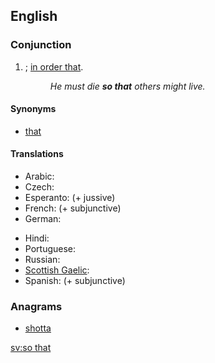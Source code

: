 ==English==

===Conjunction===
{{en-conj|pos=[[so]] [[that]]}}

# {{non-gloss definition|Indicates purpose}}; [[in order that]].
#: ''He must die '''so that''' others might live.''

====Synonyms====
* {{sense|in order that}} [[that#Conjunction|that]] {{i|conjunction}}

====Translations====
{{trans-top|in order to}}
* Arabic: {{t|ar|حتى|tr=Hattaa}}
* Czech: {{t+|cs|aby}}
* Esperanto: {{t|eo|por ke|xs=Esperanto}} (+ jussive)
* French: {{t+|fr|pour que}} (+ subjunctive)
* German: {{t+|de|sodass}}
{{trans-mid}}
* Hindi: {{t-|hi|ताकि|tr=tāki|xs=Hindi}}
* Portuguese: {{t-|pt|para que|n}}
* Russian: {{t+|ru|чтобы|tr=čtóby}} {{qualifier|read: štóby}}
* [[Scottish Gaelic]]: {{t-|gd|air chor 's gu|xs=Scottish Gaelic}}
* Spanish: {{t-|es|para que}} (+ subjunctive)
{{trans-bottom}}

===Anagrams===
* [[shotta#English|shotta]]

[[sv:so that]]